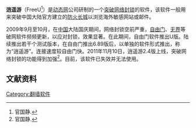 {{notability unreferenced|time=2009-11-07T14:15:38+00:00}}
{{NoteTA|G1=IT}}
{{Main|动态网|自由门}}
{{Infobox Software
|name = 逍遥游
|logo = 
|screenshot = 
|caption = 
|developer = [http://www.dongtaiwang.com/ 动态网]
|  latest release version = 2.4 /{{release date and age|2011|11|10}}
|  latest_preview_version =  
|  latest_preview_date = 
|operating_system = [[Microsoft_Windows|Microsoft Windows]]
|genre = [[代理服务器|代理服务器]]
|license = [[专有软件|专有软件]]
|website = [http://www.dongtaiwang.com/ www.dongtaiwang.com/]
|discontinued = yes
}}

'''逍遥游'''（FreeU<ref>官国静.{{cite web|url=http://gb.oversea.cnki.net/KCMS/detail/detail.aspx?filename=TXBM201202035&dbcode=CJFD&dbname=CJFD2012|title=典型翻墙软件的网络通信特征研究|date=2012年2月13日|publisher=《信息安全与通信保密》2012年第2期}}</ref>）是[[动态网|动态网]]公司研制的一个[[突破网络封锁|突破网络封锁]]的软件，该软件一般用来突破中国大陆官方建立的[[防火长城|防火长城]]以浏览海外敏感网站或邮件。

2009年9月至10月，在[[中国|中国]]大陆国庆期间，网络封锁空前严重，[[自由门|自由门]]、[[无界|无界]]等破网软件频频更新，以应对封锁，效果显著。在此期间，自由门软件推出U版。陆续推出若干个测试版本，在自由门推出6.89版后，以单独的软件形式推出，称为“逍遥游”。连接速度较自由门快。2011年11月10日，逍遥游2.4版上线，突破网络封锁的功能得到加强<ref>官国静.{{cite web|url=https://www.epochtimes.com/gb/11/11/15/n3430755.htm|title=突破封锁 自由门7.21版逍遥游2.4版|date=2011-11-15|publisher=[[大纪元时报|大纪元时报]]}}</ref>。目前，该软件已失效并无法使用。

== 文献资料 ==
{{Reflist}}
[[Category:翻墙软件|Category:翻墙软件]]
{{突破网络封锁技术}}